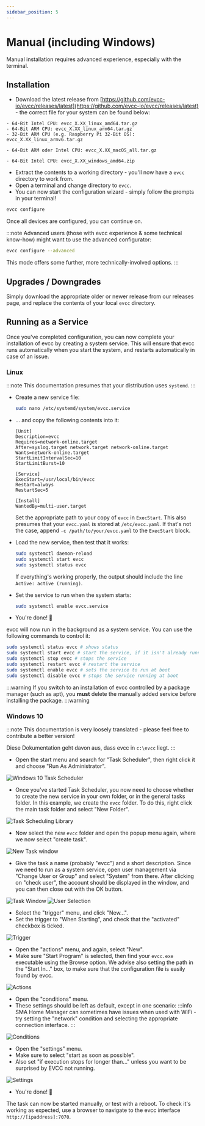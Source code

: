 ```yaml
---
sidebar_position: 5
---
```



# Manual (including Windows) 

Manual installation requires advanced experience, especially with the terminal.

## Installation

- Download the latest release from [https://github.com/evcc-io/evcc/releases/latest](https://github.com/evcc-io/evcc/releases/latest) - the correct file for your system can be found below:

<Tabs groupId="manual">
  <TabItem value="linux" label="Linux" default>

    - 64-Bit Intel CPU: evcc_X.XX_linux_amd64.tar.gz
    - 64-Bit ARM CPU: evcc_X.XX_linux_arm64.tar.gz
    - 32-Bit ARM CPU (e.g. Raspberry Pi 32-Bit OS): evcc_X.XX_linux_armv6.tar.gz

  </TabItem>
  <TabItem value="macos" label="macOS" default>

    - 64-Bit ARM oder Intel CPU: evcc_X.XX_macOS_all.tar.gz

  </TabItem>
  <TabItem value="windows" label="Windows" default>

    - 64-Bit Intel CPU: evcc_X.XX_windows_amd64.zip

  </TabItem>
</Tabs>

- Extract the contents to a working directory - you'll now have a `evcc` directory to work from.
- Open a terminal and change directory to `evcc`.
-  You can now start the configuration wizard - simply follow the prompts in your terminal!

  ```sh
  evcc configure
  ```

  Once all devices are configured, you can continue on.

  :::note
  Advanced users (those with evcc experience & some technical know-how) might want to use the advanced configurator:

  ```sh
  evcc configure --advanced
  ```

  This mode offers some further, more technically-involved options.
  :::


## Upgrades / Downgrades

Simply download the appropriate older or newer release from our releases page, and replace the contents of your local `evcc` directory.

## Running as a Service

Once you've completed configuration, you can now complete your installation of evcc by creating a system service. This will ensure that evcc runs automatically when you start the system, and restarts automatically in case of an issue.

### Linux

:::note
This documentation presumes that your distribution uses `systemd`.
:::

- Create a new service file:

  ```sh
  sudo nano /etc/systemd/system/evcc.service
  ```

- ... and copy the following contents into it:

  ```
  [Unit]
  Description=evcc
  Requires=network-online.target
  After=syslog.target network.target network-online.target
  Wants=network-online.target
  StartLimitIntervalSec=10
  StartLimitBurst=10

  [Service]
  ExecStart=/usr/local/bin/evcc
  Restart=always
  RestartSec=5

  [Install]
  WantedBy=multi-user.target
  ```

  Set the appropriate path to your copy of `evcc` in `ExecStart`.
  This also presumes that your `evcc.yaml` is stored at `/etc/evcc.yaml`. If that's not the case, append `-c /path/to/your/evcc.yaml` to the `ExecStart` block.

- Load the new service, then test that it works:

  ```sh
  sudo systemctl daemon-reload
  sudo systemctl start evcc
  sudo systemctl status evcc
  ```

  If everything's working properly, the output should include the line `Active: active (running)`.

- Set the service to run when the system starts:

  ```sh
  sudo systemctl enable evcc.service
  ```

- You're done! 🎉

evcc will now run in the background as a system service. You can use the following commands to control it:

```sh
sudo systemctl status evcc # shows status
sudo systemctl start evcc # start the service, if it isn't already running
sudo systemctl stop evcc # stops the service
sudo systemctl restart evcc # restart the service
sudo systemctl enable evcc # sets the service to run at boot
sudo systemctl disable evcc # stops the service running at boot
```

:::warning
If you switch to an installation of evcc controlled by a package manager (such as apt), you **must** delete the manually added service before installing the package.
:::warning

### Windows 10

:::note
This documentation is very loosely translated - please feel free to contribute a better version!

Diese Dokumentation geht davon aus, dass evcc in `c:\evcc` liegt.
:::

- Open the start menu and search for "Task Scheduler", then right click it and choose "Run As Administrator".

![Windows 10 Task Scheduler](win10-srv/win10-srv-1.png)

- Once you've started Task Scheduler, you now need to choose whether to create the new service in your own folder, or in the general tasks folder.
In this example, we create the `evcc` folder. To do this, right click the main task folder and select "New Folder".

![Task Scheduling Library](win10-srv/win10-srv-2.png)

- Now select the new `evcc` folder and open the popup menu again, where we now select "create task".

![New Task window](win10-srv/win10-srv-3.png)

- Give the task a name (probably "evcc") and a short description. Since we need to run as a system service, open user management via "Change User or Group" and select "System" from there. After clicking on "check user", the account should be displayed in the window, and you can then close out with the OK button.

![Task Window](win10-srv/win10-srv-4.png) ![User Selection](win10-srv/win10-srv-5.png)

- Select the "trigger" menu, and click "New...".
- Set the trigger to "When Starting", and check that the "activated" checkbox is ticked.

![Trigger](win10-srv/win10-srv-6.png)

- Open the "actions" menu, and again, select "New".
- Make sure "Start Program" is selected, then find your `evcc.exe` executable using the Browse option. We advise also setting the path in the "Start In..." box, to make sure that the configuration file is easily found by evcc.

![Actions](win10-srv/win10-srv-7.png)

- Open the "conditions" menu.
- These settings should be left as default, except in one scenario:
:::info
SMA Home Manager can sometimes have issues when used with WiFi - try setting the "network" condition and selecting the appropriate connection interface.
:::

![Conditions](win10-srv/win10-srv-8.png)

- Open the "settings" menu.
- Make sure to select "start as soon as possible".
- Also set "if execution stops for longer than..." unless you want to be surprised by EVCC not running.

![Settings](win10-srv/win10-srv-9.png)

- You're done! 🎉

The task can now be started manually, or test with a reboot. To check it's working as expected, use a browser to navigate to the evcc interface `http://[ipaddress]:7070`.

